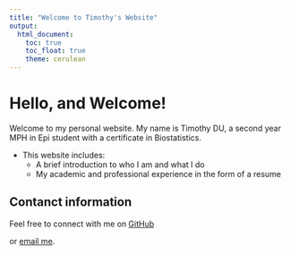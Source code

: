 ```yaml
---
title: "Welcome to Timothy's Website"
output: 
  html_document:
    toc: true
    toc_float: true
    theme: cerulean
---
```


# Hello, and Welcome!
Welcome to my personal website. My name is Timothy DU, a second year MPH in Epi student with a certificate in Biostatistics.

- This website includes:
  - A brief introduction to who I am and what I do
  - My academic and professional experience in the form of a resume

## Contanct information
Feel free to connect with me on [GitHub](https://github.com/TimothyDu/timothydu.github.io)

or [email me](mailto:rd3096@cumc.columbia.edu).

